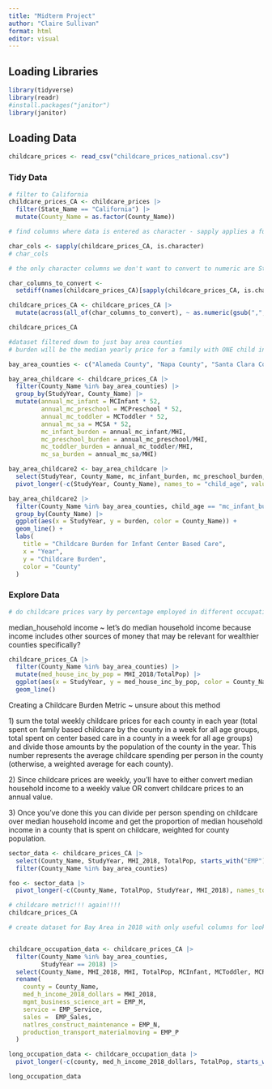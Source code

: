 ```yaml
---
title: "Midterm Project"
author: "Claire Sullivan"
format: html
editor: visual
---
```


## Loading Libraries

```r
library(tidyverse)
library(readr)
#install.packages("janitor")
library(janitor)
```

## Loading Data

```r
childcare_prices <- read_csv("childcare_prices_national.csv")
```

### Tidy Data

```r
# filter to California
childcare_prices_CA <- childcare_prices |> 
  filter(State_Name == "California") |> 
  mutate(County_Name = as.factor(County_Name))

# find columns where data is entered as character - sapply applies a function (in this case, is.character) over the vector of the column names for childcare_prices_CA

char_cols <- sapply(childcare_prices_CA, is.character)
# char_cols

# the only character columns we don't want to convert to numeric are State_Name, County_Name, State_Abbreviation, County_FIPS_Code

char_columns_to_convert <- 
  setdiff(names(childcare_prices_CA)[sapply(childcare_prices_CA, is.character)], c("State_Name", "County_Name", "State_Abbreviation", "County_FIPS_Code"))

childcare_prices_CA <- childcare_prices_CA |> 
  mutate(across(all_of(char_columns_to_convert), ~ as.numeric(gsub(",", "", gsub("\\$", "", .)))))

childcare_prices_CA
```

```r
#dataset filtered down to just bay area counties 
# burden will be the median yearly price for a family with ONE child in center based care, calculate for infant, toddler, school age, preschool 

bay_area_counties <- c("Alameda County", "Napa County", "Santa Clara County", "Contra Costa County", "San Francisco County", "Solano County", "Marin County", "San Mateo County", "Sonoma County")

bay_area_childcare <- childcare_prices_CA |> 
  filter(County_Name %in% bay_area_counties) |> 
  group_by(StudyYear, County_Name) |> 
  mutate(annual_mc_infant = MCInfant * 52,
         annual_mc_preschool = MCPreschool * 52, 
         annual_mc_toddler = MCToddler * 52, 
         annual_mc_sa = MCSA * 52, 
         mc_infant_burden = annual_mc_infant/MHI,
         mc_preschool_burden = annual_mc_preschool/MHI,
         mc_toddler_burden = annual_mc_toddler/MHI,
         mc_sa_burden = annual_mc_sa/MHI)

bay_area_childcare2 <- bay_area_childcare |> 
  select(StudyYear, County_Name, mc_infant_burden, mc_preschool_burden, mc_toddler_burden, mc_sa_burden) |> 
  pivot_longer(-c(StudyYear, County_Name), names_to = "child_age", values_to = "burden")

bay_area_childcare2 |> 
  filter(County_Name %in% bay_area_counties, child_age == "mc_infant_burden") |> 
  group_by(County_Name) |> 
  ggplot(aes(x = StudyYear, y = burden, color = County_Name)) +
  geom_line() +
  labs(
    title = "Childcare Burden for Infant Center Based Care",
    x = "Year",
    y = "Childcare Burden",
    color = "County"
  )
```

### Explore Data

```r
# do childcare prices vary by percentage employed in different occupations?
```

median_household income \~ let's do median household income because income includes other sources of money that may be relevant for wealthier counties specifically?

```r
childcare_prices_CA |> 
  filter(County_Name %in% bay_area_counties) |> 
  mutate(med_house_inc_by_pop = MHI_2018/TotalPop) |> 
  ggplot(aes(x = StudyYear, y = med_house_inc_by_pop, color = County_Name)) +
  geom_line()

```

Creating a Childcare Burden Metric \~ unsure about this method

1\) sum the total weekly childcare prices for each county in each year (total spent on family based childcare by the county in a week for all age groups, total spent on center based care in a county in a week for all age groups) and divide those amounts by the population of the county in the year. This number represents the average childcare spending per person in the county (otherwise, a weighted average for each county).

2\) Since childcare prices are weekly, you'll have to either convert median household income to a weekly value OR convert childcare prices to an annual value.

3\) Once you've done this you can divide per person spending on childcare over median household income and get the proportion of median household income in a county that is spent on childcare, weighted for county population.

```r
sector_data <- childcare_prices_CA |> 
  select(County_Name, StudyYear, MHI_2018, TotalPop, starts_with("EMP")) |> 
  filter(County_Name %in% bay_area_counties)

foo <- sector_data |> 
  pivot_longer(-c(County_Name, TotalPop, StudyYear, MHI_2018), names_to = "sector", values_to = "percent_employed_in_sector")

```

```r
# childcare metric!!! again!!!! 
childcare_prices_CA
```

```r
# create dataset for Bay Area in 2018 with only useful columns for looking at how prices vary by occupation category 


childcare_occupation_data <- childcare_prices_CA |> 
  filter(County_Name %in% bay_area_counties,
         StudyYear == 2018) |> 
  select(County_Name, MHI_2018, MHI, TotalPop, MCInfant, MCToddler, MCPreschool, MFCCInfant, MFCCToddler, MFCCPreschool, MFCCSA, starts_with("EMP")) |> 
  rename(
    county = County_Name,
    med_h_income_2018_dollars = MHI_2018,
    mgmt_business_science_art = EMP_M, 
    service = EMP_Service,
    sales =  EMP_Sales, 
    natlres_construct_maintenance = EMP_N,
    production_transport_materialmoving = EMP_P
  )

long_occupation_data <- childcare_occupation_data |> 
  pivot_longer(-c(county, med_h_income_2018_dollars, TotalPop, starts_with("MC"), starts_with("MFCC")), names_to = "occupation_sector", values_to = "percent_civillians_employed" )

long_occupation_data
```

